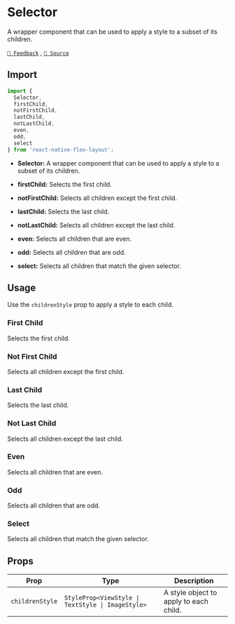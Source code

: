 
<Head>
  <title>Selector | React Native Flex Layout</title>
  <meta
    name="description"
    content="A wrapper component that can be used to apply a style to a subset of its children."
  />
</Head>

# Selector

A wrapper component that can be used to apply a style to a subset of its children.

[`💬 Feedback`](https://github.com/yamankatby/react-native-flex-layout/labels/selector) , [`🌱 Source`](https://github.com/yamankatby/react-native-flex-layout/blob/main/src/Selector.tsx)

## Import

```js
import {
  Selector,
  firstChild,
  notFirstChild,
  lastChild,
  notLastChild,
  even,
  odd,
  select
} from 'react-native-flex-layout';
```

- **Selector:** A wrapper component that can be used to apply a style to a subset of its children.


- **firstChild:** Selects the first child.
- **notFirstChild:** Selects all children except the first child.
- **lastChild:** Selects the last child.
- **notLastChild:** Selects all children except the last child.
- **even:** Selects all children that are even.
- **odd:** Selects all children that are odd.
- **select:** Selects all children that match the given selector.

## Usage

Use the `childrenStyle` prop to apply a style to each child.

### First Child

Selects the first child.

### Not First Child

Selects all children except the first child.

### Last Child

Selects the last child.

### Not Last Child

Selects all children except the last child.

### Even

Selects all children that are even.

### Odd

Selects all children that are odd.

### Select

Selects all children that match the given selector.

## Props

| Prop            | Type                                              | Description                            |
|-----------------|---------------------------------------------------|----------------------------------------|
| `childrenStyle` | `StyleProp<ViewStyle \| TextStyle \| ImageStyle>` | A style object to apply to each child. |
